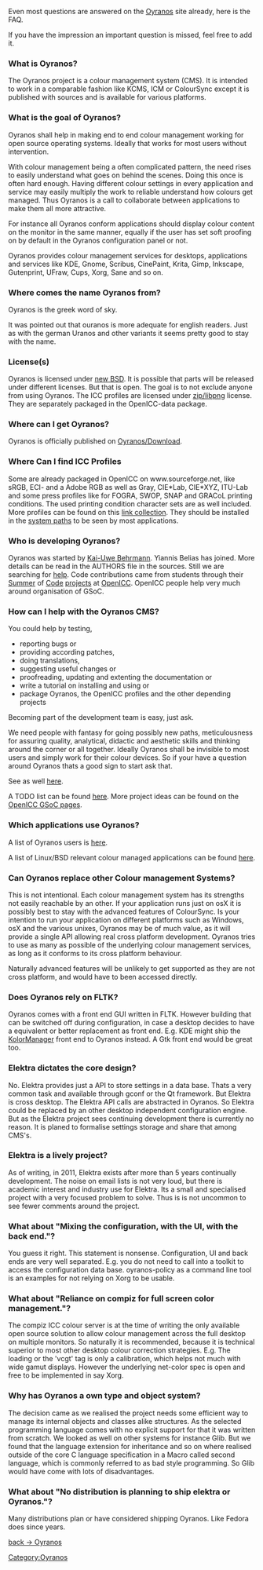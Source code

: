 Even most questions are answered on the [http://www.oyranos.org Oyranos] site already, here is the FAQ.

If you have the impression an important question is missed, feel free to add it.


=== What is Oyranos? ===
The Oyranos project is a colour management system (CMS). It is intended to work in a comparable fashion like KCMS, ICM or ColourSync except it is published with sources and is available for various platforms.

=== What is the goal of Oyranos? ===
Oyranos shall help in making end to end colour management working for open source operating systems. Ideally that works for most users without intervention.

With colour management being a often complicated pattern, the need rises to easily understand what goes on behind the scenes. Doing this once is often hard enough. Having different colour settings in every application and service may easily multiply the work to reliable understand how colours get managed. Thus Oyranos is a call to collaborate between applications to make them all more attractive.

For instance all Oyranos conform applications should display colour content on the monitor in the same manner, equally if the user has set soft proofing on by default in the Oyranos configuration panel or not.

Oyranos provides colour management services for desktops, applications and services like KDE, Gnome, Scribus, CinePaint, Krita, Gimp, Inkscape, Gutenprint, UFraw, Cups, Xorg, Sane and so on.

=== Where comes the name Oyranos from? ===
Oyranos is the greek word of sky.

It was pointed out that ouranos is more adequate for english readers. Just as with the german Uranos and other variants it seems pretty good to stay with the name.

=== License(s) ===
Oyranos is licensed under [http://opensource.org/licenses/bsd-license.php new BSD]. It is possible that parts will be released under different licenses. But that is open. The goal is to not exclude anyone from using Oyranos. The ICC profiles are licensed under [http://opensource.org/licenses/zlib-license.php zip/libpng] license. They are separately packaged in the OpenICC-data package.

=== Where can I get Oyranos? ===
Oyranos is officially published on [[Oyranos/Download]].

=== Where Can I find ICC Profiles ===
Some are already packaged in OpenICC on www.sourceforge.net, like sRGB, ECI- and a Adobe RGB as well as Gray, CIE*Lab, CIE*XYZ, ITU-Lab and some press profiles like for FOGRA, SWOP, SNAP and GRACoL printing conditions. The used printing condition character sets are as well included. More profiles can be found on this [http://www.behrmann.name/index.php?option=com_weblinks&catid=73&Itemid=95 link collection]. They should be installed in the [[OpenIccDirectoryProposal|system paths]] to be seen by most applications.

=== Who is developing Oyranos? ===
Oyranos was started by [http://www.behrmann.name Kai-Uwe Behrmann]. Yiannis Belias has joined. More details can be read in the AUTHORS file in the sources. Still we are searching for [[#How_can_I_help_with_the_Oyranos_CMS.3F|help]].
Code contributions came from students through their [http://www.freedesktop.org/wiki/OpenIcc/ColorManagementNearX Summer] of [http://code.google.com/p/google-summer-of-code-2008-openicc/downloads/list Code] [http://freedesktop.org/wiki/OpenIccForGoogleSoC2008 projects] at [[OpenICC]]. OpenICC people help very much around organisation of GSoC.

=== How can I help with the Oyranos CMS? ===
You could help by testing, 
* reporting bugs or 
* providing according patches,
* doing translations,
* suggesting useful changes or
* proofreading, updating and extenting the documentation or
* write a tutorial on installing and using or
* package Oyranos, the OpenICC profiles and the other depending projects

Becoming part of the development team is easy, just ask.

We need people with fantasy for going possibly new paths, meticulousness for assuring quality, analytical, didactic and aesthetic skills and thinking around the corner or all together. Ideally Oyranos shall be invisible to most users and simply work for their colour devices. So if your have a question around Oyranos thats a good sign to start ask that.

See as well [[Oyranos#Development|here]].

A TODO list can be found [[Oyranos/FeatureWish|here]]. More project ideas can be found on the [http://www.freedesktop.org/wiki/OpenIcc/GoogleSoC2009 OpenICC GSoC pages].

=== Which applications use Oyranos? ===
A list of Oyranos users is [http://www.oyranos.org/#audience here].

A list of Linux/BSD relevant colour managed applications can be found [http://www.oyranos.org/wiki/index.php?title=Applications here].

=== Can Oyranos replace other Colour management Systems? ===
This is not intentional. Each colour management system has its strengths not easily reachable by an other. If your application runs just on osX it is possibly best to stay with the advanced features of ColourSync. Is your intention to run your application on different platforms such as Windows, osX and the various unixes, Oyranos may be of much value, as it will provide a single API allowing real cross platform development. Oyranos tries to use as many as possible of the underlying colour management services, as long as it conforms to its cross platform behaviour. 

Naturally advanced features will be unlikely to get supported as they are not cross platform, and would have to been accessed directly.

=== Does Oyranos rely on FLTK? ===
Oyranos comes with a front end GUI written in FLTK. However building that can be switched off during configuration, in case a desktop decides to have a equivalent or better replacement as front end.
E.g. KDE might ship the [http://www.oyranos.org/kolormanager KolorManager] front end to Oyranos instead.
A Gtk front end would be great too.

=== Elektra dictates the core design? ===
No. Elektra provides just a API to store settings in a data base. Thats a very common task and available through gconf or the Qt framework. But Elektra is cross desktop. The Elektra API calls are abstracted in Oyranos. So Elektra could be replaced by an other desktop independent configuration engine. But as the Elektra project sees continuing development there is 
currently no reason. It is planed to formalise settings storage and share that among CMS's.

=== Elektra is a lively project? ===
As of writing, in 2011, Elektra exists after more than 5 years continually development. The noise on email lists is not very loud, but there is academic interest and industry use for Elektra. Its a small and specialised project with a very focused problem to solve. Thus is is not uncommon to see fewer comments around the project.

=== What about "Mixing the configuration, with the UI, with the back end."? ===
You guess it right. This statement is nonsense. Configuration, UI and 
back ends are very well separated. E.g. you do not need to call into a toolkit
to access the configuration data base. oyranos-policy as a command line tool
is an examples for not relying on Xorg to be usable.

=== What about "Reliance on compiz for full screen color management."? ===
The compiz ICC colour server is at the time of writing the only available
open source solution to allow colour management across the full desktop on multiple 
monitors. So naturally it is recommended, because it is
technical superior to most other desktop colour correction strategies. E.g. The 
loading or the 'vcgt' tag is only a calibration, which helps not much with wide 
gamut displays.
However the underlying net-color spec is open and free to be implemented in say
Xorg.

=== Why has Oyranos a own type and object system? ===
The decision came as we realised the project needs some efficient way to
manage its internal objects and classes alike structures. As the selected 
programming language comes with no explicit support for that it was written
from scratch. We looked as well on other systems for instance Glib. But we found
that the language extension for inheritance and so on where realised outside of
the core C language specification in a Macro called second language, which is
commonly referred to as bad style programming. So Glib would have
come with lots of disadvantages.

=== What about "No distribution is planning to ship elektra or Oyranos."? ===
Many distributions plan or have considered shipping Oyranos. Like  Fedora does
since years.



[[Oyranos|back -> Oyranos]]
[[Category:Oyranos]]